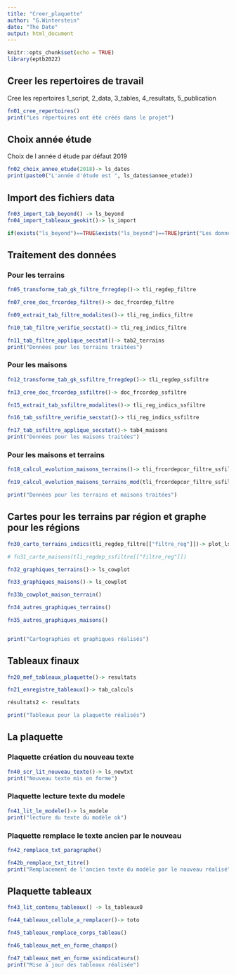 ```yaml
---
title: "Creer_plaquette"
author: "G.Winterstein"
date: "The Date"
output: html_document
---
```


```r
knitr::opts_chunk$set(echo = TRUE)
library(eptb2022)

```

## Creer les repertoires de travail

Cree les repertoires 1_script, 2_data, 3_tables, 4_resultats, 5_publication

```r

fn01_cree_repertoires()
print("Les répertoires ont été créés dans le projet")

```

## Choix année étude

Choix de l année d étude par défaut 2019

```r

fn02_choix_annee_etude(2018)-> ls_dates
print(paste0("L'année d'étude est ", ls_dates$annee_etude))
```

## Import des fichiers data

```r
fn03_import_tab_beyond() -> ls_beyond
fn04_import_tableaux_geokit()-> ls_import

if(exists("ls_beyond")==TRUE&exists("ls_beyond")==TRUE)print("Les données ont été importées")
```

## Traitement des données

### Pour les terrains

```r

fn05_transforme_tab_gk_filtre_frregdep()-> tli_regdep_filtre

fn07_cree_doc_frcordep_filtre()-> doc_frcordep_filtre

fn09_extrait_tab_filtre_modalites()-> tli_reg_indics_filtre

fn10_tab_filtre_verifie_secstat()-> tli_reg_indics_filtre

fn11_tab_filtre_applique_secstat()-> tab2_terrains
print("Données pour les terrains traitées")
```

### Pour les maisons

```r

fn12_transforme_tab_gk_ssfiltre_frregdep()-> tli_regdep_ssfiltre

fn13_cree_doc_frcordep_ssfiltre()-> doc_frcordep_ssfiltre

fn15_extrait_tab_ssfiltre_modalites()-> tli_reg_indics_ssfiltre

fn16_tab_ssfiltre_verifie_secstat()-> tli_reg_indics_ssfiltre

fn17_tab_ssfiltre_applique_secstat()-> tab4_maisons
print("Données pour les maisons traitées")
```

### Pour les maisons et terrains

```r
fn18_calcul_evolution_maisons_terrains()-> tli_frcordepcor_filtre_ssfiltre

fn19_calcul_evolution_maisons_terrains_mod(tli_frcordepcor_filtre_ssfiltre$evol_an)-> tli_frcordepcor_filtre_ssfiltre$evol_an

print("Données pour les terrains et maisons traitées")
```

## Cartes pour les terrains par région et graphe pour les régions

```r

fn30_carto_terrains_indics(tli_regdep_filtre[["filtre_reg"]])-> plot_ls_carto

# fn31_carte_maisons(tli_regdep_ssfiltre[["filtre_reg"]])

fn32_graphiques_terrains()-> ls_cowplot

fn33_graphiques_maisons()-> ls_cowplot

fn33b_cowplot_maison_terrain()

fn34_autres_graphiques_terrains()

fn35_autres_graphiques_maisons()


print("Cartographies et graphiques réalisés")

```

## Tableaux finaux

```r

fn20_mef_tableaux_plaquette()-> resultats

fn21_enregistre_tableaux()-> tab_calculs

résultats2 <- resultats

print("Tableaux pour la plaquette réalisés")


```

## La plaquette

### Plaquette création du nouveau texte

```r
fn40_scr_lit_nouveau_texte()-> ls_newtxt
print("Nouveau texte mis en forme")
```

### Plaquette lecture texte du modele

```r
fn41_lit_le_modele()-> ls_modele
print("lecture du texte du modèle ok")
```

### Plaquette remplace le texte ancien par le nouveau

```r
fn42_remplace_txt_paragraphe()

fn42b_remplace_txt_titre() 
print("Remplacement de l'ancien texte du modèle par le nouveau réalisé")
```

## Plaquette tableaux

```r

fn43_lit_contenu_tableaux() -> ls_tableaux0

fn44_tableaux_cellule_a_remplacer()-> toto

fn45_tableaux_remplace_corps_tableau()

fn46_tableaux_met_en_forme_champs()

fn47_tableaux_met_en_forme_ssindicateurs()
print("Mise à jour des tableaux réalisée")
```
